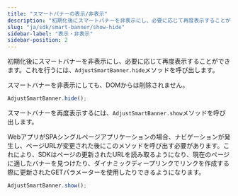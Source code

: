 ```yaml
---
title: "スマートバナーの表示/非表示"
description: "初期化後にスマートバナーを非表示にし、必要に応じて再度表示することができます。"
slug: "ja/sdk/smart-banner/show-hide"
sidebar-label: "表示・非表示"
sidebar-position: 2
---
```


初期化後にスマートバナーを非表示にし、必要に応じて再度表示することができます。これを行うには、`AdjustSmartBanner.hide`メソッドを呼び出します。

<Callout type="note">

スマートバナーを非表示にしても、DOMからは削除されません。

</Callout>

```js
AdjustSmartBanner.hide();
```

スマートバナーを再度表示するには、`AdjustSmartBanner.show`メソッドを呼び出します。

<Callout type="important">

WebアプリがSPAシングルページアプリケーションの場合、ナビゲーションが発生し、ページURLが変更された後にこのメソッドを呼び出す必要があります。これにより、SDKはページの更新されたURLを読み取るようになり、現在のページに適したバナーを見つけたり、ダイナミックディープリンクでリンクを作成する際に更新されたGETパラメーターを使用したりできるようになります。

</Callout>

```js
AdjustSmartBanner.show();
```
